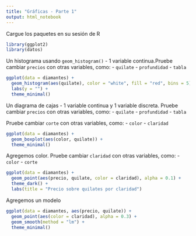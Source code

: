 ```yaml
---
title: "Gráficas - Parte 1"
output: html_notebook
---
```


Cargue los paquetes en su sesión de R

```r
library(ggplot2)
library(datos)
```

Un histograma usando `geom_histogram()` - 1 variable continua.Pruebe cambiar `precios` con otras variables, como:
- `quilate`
- `profundidad`
- `tabla`

```r
ggplot(data = diamantes) +
  geom_histogram(aes(quilate), color = "white", fill = "red", bins = 5) +
  labs(y = "") +
  theme_minimal()
```

Un diagrama de cajas - 1 variable continua y 1 variable discreta. Pruebe cambiar `precios` con otras variables, como:
- `quilate`
- `profundidad`
- `tabla`

Pruebe cambiar `corte` con otras variables, como:
- `color`
- `claridad`

```r
ggplot(data = diamantes) +
  geom_boxplot(aes(color, quilate)) +
  theme_minimal()
```

Agregemos color. Pruebe cambiar `claridad` con otras variables, como:
- `color`
- `corte`

```r
ggplot(data = diamantes) +
  geom_point(aes(precio, quilate, color = claridad), alpha = 0.1) +
  theme_dark() +
  labs(title = "Precio sobre quilates por claridad")
```

Agregemos un modelo

```r
ggplot(data = diamantes, aes(precio, quilate)) +
  geom_point(aes(color = claridad), alpha = 0.3) +
  geom_smooth(method = "lm") +
  theme_minimal()
```

